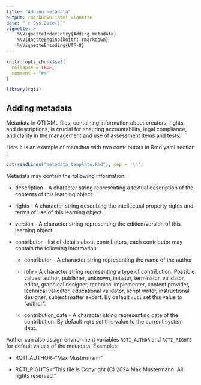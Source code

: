 ```yaml
---
title: "Adding metadata"
output: rmarkdown::html_vignette
date: "`r Sys.Date()`"
vignette: >
    %\VignetteIndexEntry{Adding metadata}
    %\VignetteEngine{knitr::rmarkdown}
    %\VignetteEncoding{UTF-8}
---
```


```r
knitr::opts_chunk$set(
  collapse = TRUE,
  comment = "#>"
)
```

```r
library(rqti)
```

## Adding metadata

Metadata in QTI XML files, containing information about creators, rights, and descriptions, is crucial for ensuring accountability, legal compliance, and clarity in the management and use of assessment items and tests.

Here it is an example of metadata with two contributors in Rmd yaml section :

```r
cat(readLines("metadata_template.Rmd"), sep = '\n')
```
Metadata may contain the following information:

* description - A character string representing a textual description of the contents of this learning object.

* rights - A character string describing the intellectual property rights and terms of use of this learning object.

* version - A character string representing the edition/version of this learning object.

* contributor - list of details about contributors, each contributor may contain the following information:

    * contributor - A character string representing the name of the author

    * role - A character string representing a type of contribution. Possible values: author, publisher, unknown, initiator, terminator, validator, editor, graphical designer, technical implementer, content provider, technical validator, educational validator, script writer, instructional designer, subject matter expert. By default `rqti` set this value to "author".

    * contribution_date - A character string representing date of the contribution. By default `rqti` set this value to the current system date.
    
Author can also assign environment variables `RQTI_AUTHOR` and `RQTI_RIGHTS` for default values of the metadata.
Examples:

* RQTI_AUTHOR="Max Mustermann"

* RQTI_RIGHTS="This file is Copyright (C) 2024 Max Mustermann. All rights reserved."
